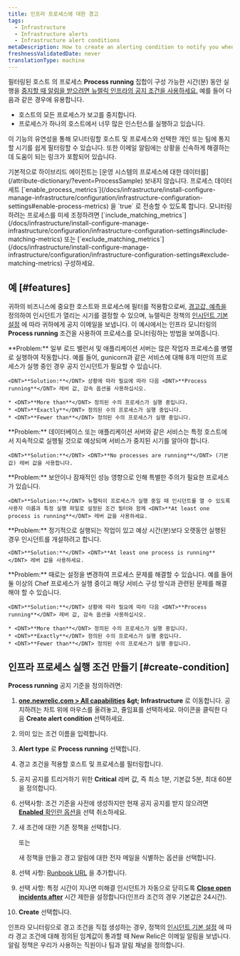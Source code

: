 ```yaml
---
title: 인프라 프로세스에 대한 경고
tags:
  - Infrastructure
  - Infrastructure alerts
  - Infrastructure alert conditions
metaDescription: How to create an alerting condition to notify you when processes have stopped reporting or are not running as expected.
freshnessValidatedDate: never
translationType: machine
---
```


필터링된 호스트 의 프로세스 <DNT>**Process running**</DNT> 집합이 구성 가능한 시간(분) 동안 실행을 [](/docs/infrastructure/new-relic-infrastructure/filter-group/filter-sets-organize-your-infrastructure-hosts)[중지할 때 알림을 받으려면 뉴렐릭 인프라의 공지 조건을 사용하세요.](/docs/infrastructure/new-relic-infrastructure/configuration/infrastructure-alerts-add-edit-or-view-host-alert-information) 예를 들어 다음과 같은 경우에 유용합니다.

* 호스트의 모든 프로세스가 보고를 중지합니다.
* 프로세스가 하나의 호스트에서 너무 많은 인스턴스를 실행하고 있습니다.

이 기능의 유연성을 통해 모니터링할 호스트 및 프로세스와 선택한 개인 또는 팀에 통지할 시기를 쉽게 필터링할 수 있습니다. 또한 이메일 알림에는 상황을 신속하게 해결하는 데 도움이 되는 링크가 포함되어 있습니다.

<Callout variant="important">
  기본적으로 하이브리드 에이전트는 [운영 시스템의 프로세스에 대한 데이터를](/attribute-dictionary/?event=ProcessSample) 보내지 않습니다. 프로세스 데이터 세트 [`enable_process_metrics`](/docs/infrastructure/install-configure-manage-infrastructure/configuration/infrastructure-configuration-settings#enable-process-metrics) 을 `true` 로 전송할 수 있도록 합니다. 모니터링하려는 프로세스를 미세 조정하려면 [`include_matching_metrics`](/docs/infrastructure/install-configure-manage-infrastructure/configuration/infrastructure-configuration-settings#include-matching-metrics) 또는 [`exclude_matching_metrics`](/docs/infrastructure/install-configure-manage-infrastructure/configuration/infrastructure-configuration-settings#exclude-matching-metrics) 구성하세요.
</Callout>

## 예 [#features]

귀하의 비즈니스에 중요한 호스트와 프로세스에 필터를 적용함으로써, [경고값, 예측을](/docs/alerts/new-relic-alerts/getting-started/alerts-glossary#alert-threshold) 정의하여 인시던트가 열리는 시기를 결정할 수 있으며, 뉴렐릭은 정책의 [인시던트 기본 설정](/docs/alerts/new-relic-alerts/configuring-alert-policies/specify-when-new-relic-creates-incidents) 에 따라 귀하에게 공지 이메일을 보냅니다. 이 예시에서는 인프라 모니터링의 <DNT>**Process running**</DNT> 조건을 사용하여 프로세스를 모니터링하는 방법을 보여줍니다.

<CollapserGroup>
  <Collapser id="processes-load" title="로드를 충족하기에 충분한 프로세스가 실행 중인지 확인">
    <DNT>**Problem:**</DNT> 일부 로드 밸런서 및 애플리케이션 서버는 많은 작업자 프로세스를 병렬로 실행하여 작동합니다. 예를 들어, gunicorn과 같은 서비스에 대해 8개 미만의 프로세스가 실행 중인 경우 공지 인시던트가 필요할 수 있습니다.

    <DNT>**Solution:**</DNT> 상황에 따라 필요에 따라 다음 <DNT>**Process running**</DNT> 레버 값, 감속 옵션을 사용하십시오.

    * <DNT>**More than**</DNT> 정의된 수의 프로세스가 실행 중입니다.
    * <DNT>**Exactly**</DNT> 정의된 수의 프로세스가 실행 중입니다.
    * <DNT>**Fewer than**</DNT> 정의된 수의 프로세스가 실행 중입니다.
  </Collapser>

  <Collapser id="critical-services" title="중요한 서비스가 지속적으로 실행되도록 보장">
    <DNT>**Problem:**</DNT> 데이터베이스 또는 애플리케이션 서버와 같은 서비스는 특정 호스트에서 지속적으로 실행될 것으로 예상되며 서비스가 중지된 시기를 알아야 합니다.

    <DNT>**Solution:**</DNT> <DNT>**No processes are running**</DNT> (기본값) 레버 값을 사용합니다.
  </Collapser>

  <Collapser id="one-critical" title="특별한 주의가 필요한 중요한 프로세스의 시작을 모니터링합니다.">
    <DNT>**Problem:**</DNT> 보안이나 잠재적인 성능 영향으로 인해 특별한 주의가 필요한 프로세스가 있습니다.

    <DNT>**Solution:**</DNT> 뉴렐릭이 프로세스가 실행 중일 때 인시던트를 열 수 있도록 사용자 이름과 특정 실행 파일로 설정된 조건 필터와 함께 <DNT>**At least one process is running**</DNT> 레버 값을 사용하세요.
  </Collapser>

  <Collapser id="one-job-length" title="작업이 너무 오래 걸리지 않는지 확인">
    <DNT>**Problem:**</DNT> 정기적으로 실행되는 작업이 있고 예상 시간(분)보다 오랫동안 실행된 경우 인시던트를 개설하려고 합니다.

    <DNT>**Solution:**</DNT> <DNT>**At least one process is running**</DNT> 레버 값을 사용하세요.
  </Collapser>

  <Collapser id="multiple-runaway" title="폭주하는 프로세스 또는 구성 문제에 주의하십시오.">
    <DNT>**Problem:**</DNT> 때로는 설정을 변경하여 프로세스 문제를 해결할 수 있습니다. 예를 들어 둘 이상의 Chef 프로세스가 실행 중이고 해당 서비스 구성 방식과 관련된 문제를 해결해야 할 수 있습니다.

    <DNT>**Solution:**</DNT> 상황에 따라 필요에 따라 다음 <DNT>**Process running**</DNT> 레버 값, 감속 옵션을 사용하십시오.

    * <DNT>**More than**</DNT> 정의된 수의 프로세스가 실행 중입니다.
    * <DNT>**Exactly**</DNT> 정의된 수의 프로세스가 실행 중입니다.
    * <DNT>**Fewer than**</DNT> 정의된 수의 프로세스가 실행 중입니다.
  </Collapser>
</CollapserGroup>

## 인프라 프로세스 실행 조건 만들기 [#create-condition]

<DNT>**Process running**</DNT> 공지 기준을 정의하려면:

1. <DNT>**[one.newrelic.com &gt; All capabilities](https://one.newrelic.com/all-capabilities) &amp;gt; Infrastructure**</DNT> 로 이동합니다. 공지하려는 차트 위에 마우스를 올려놓고, 줄임표를 선택하세요. <Icon name="fe-more-horizontal" /> 아이콘을 클릭한 다음 <DNT>**Create alert condition**</DNT> 선택하세요.

2. 의미 있는 조건 이름을 입력합니다.

3. <DNT>**Alert type**</DNT> 로 <DNT>**Process running**</DNT> 선택합니다.

4. 경고 조건을 적용할 호스트 및 프로세스를 필터링합니다.

5. 공지 공지를 트리거하기 위한 <DNT>**Critical**</DNT> 레버 값, 즉 최소 1분, 기본값 5분, 최대 60분을 정의합니다.

6. 선택사항: 조건 기준을 사전에 생성하지만 현재 공지 공지를 받지 않으려면 [<DNT>**Enabled**</DNT> 확인란 옵션을](/docs/infrastructure/new-relic-infrastructure/configuration/infrastructure-alerts-add-edit-or-view-host-alert-information#enabled) 선택 취소하세요.

7. 새 조건에 대한 기존 정책을 선택합니다.

   또는

   새 정책을 만들고 경고 알림에 대한 전자 메일을 식별하는 옵션을 선택합니다.

8. 선택 사항: [Runbook URL](#runbook-url-infrastructure) 을 추가합니다.

9. 선택 사항: 특정 시간이 지나면 미해결 인시던트가 자동으로 닫히도록 [<DNT>**Close open incidents after**</DNT>](#incident-time-limit) 시간 제한을 설정합니다(인프라 조건의 경우 기본값은 24시간).

10. <DNT>**Create**</DNT> 선택합니다.

인프라 모니터링으로 경고 조건을 직접 생성하는 경우, 정책의 [인시던트 기본 설정](/docs/alerts/new-relic-alerts/configuring-alert-policies/specify-when-new-relic-creates-incidents) 에 따라 경고 조건에 대해 정의된 임계값이 통과할 때 New Relic은 이메일 알림을 보냅니다. 알림 정책은 우리가 사용하는 직원이나 팀과 알림 채널을 정의합니다.